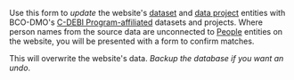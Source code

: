 Use this form to *update* the website's [dataset](./edit.php?post_type=dataset)
and [data project](./edit.php?post_type=data_project) entities with BCO-DMO's
[C-DEBI Program-affiliated](https://www.bco-dmo.org/program/554979) 
datasets and projects. Where person names from the source data are unconnected to 
[People](./edit.php?post_type=person) entities on the website, you will be presented
with a form to confirm matches.

<div className="notice notice-warning inline">

This will overwrite the website's data. *Backup the database if you want an undo*.

</div>
